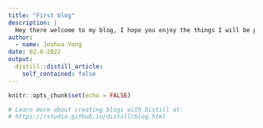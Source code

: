 ```yaml
---
title: "First blog"
description: |
  Hey there welcome to my blog, I hope you enjoy the things I will be posting
author:
  - name: Joshua Vong 
date: 02-8-2022
output:
  distill::distill_article:
    self_contained: false
---
```


```r
knitr::opts_chunk$set(echo = FALSE)

# Learn more about creating blogs with Distill at:
# https://rstudio.github.io/distill/blog.html

```




